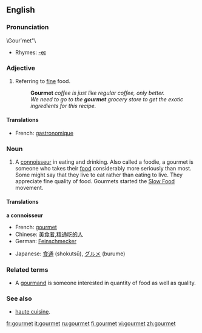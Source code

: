 ==English==
{{wikipedia}}

===Pronunciation===
\Gour`met"\ 
*Rhymes: [[Rhymes:English:-eɪ|-eɪ]]


===Adjective===
#Referring to [[fine]] food.
#:'''Gourmet''' ''coffee is just like regular coffee, only better.''
#:''We need to go to the '''gourmet''' grocery store to get the exotic ingredients for this recipe.''

====Translations====
*French: [[gastronomique]]

===Noun===
#A [[connoisseur]] in eating and drinking. Also called a foodie, a gourmet is someone who takes their [[food]] considerably more seriously than most. Some might say that they live to eat rather than eating to live. They appreciate fine quality of food. Gourmets started the [http://en.wikipedia.org/wiki/Slow_Food Slow Food] movement.

====Translations====
'''a connoisseur'''
{{top}}
*French: [[gourmet]] {{m}}
*Chinese: [[美食者]],[[精通吃的人]]
*German: [[Feinschmecker]]
{{mid}}
*Japanese: [[食通]] (shokutsū), [[グルメ]] (burume)
{{bottom}}

===Related terms===
*A [[gourmand]] is someone interested in quantity of food as well as quality.

===See also===
* [[haute cuisine]].

[[fr:gourmet]]
[[it:gourmet]]
[[ru:gourmet]]
[[fi:gourmet]]
[[vi:gourmet]]
[[zh:gourmet]]